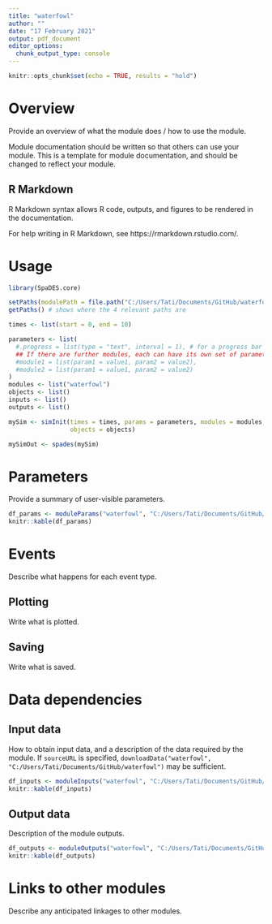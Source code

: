 ```yaml
---
title: "waterfowl"
author: ""
date: "17 February 2021"
output: pdf_document
editor_options:
  chunk_output_type: console
---
```


```r
knitr::opts_chunk$set(echo = TRUE, results = "hold")
```

# Overview

Provide an overview of what the module does / how to use the module.

Module documentation should be written so that others can use your module.
This is a template for module documentation, and should be changed to reflect your module.

## R Markdown

R Markdown syntax allows R code, outputs, and figures to be rendered in the documentation.

For help writing in R Markdown, see https://rmarkdown.rstudio.com/.

# Usage

```r
library(SpaDES.core)

setPaths(modulePath = file.path("C:/Users/Tati/Documents/GitHub/waterfowl"))
getPaths() # shows where the 4 relevant paths are

times <- list(start = 0, end = 10)

parameters <- list(
  #.progress = list(type = "text", interval = 1), # for a progress bar
  ## If there are further modules, each can have its own set of parameters:
  #module1 = list(param1 = value1, param2 = value2),
  #module2 = list(param1 = value1, param2 = value2)
)
modules <- list("waterfowl")
objects <- list()
inputs <- list()
outputs <- list()

mySim <- simInit(times = times, params = parameters, modules = modules,
                 objects = objects)

mySimOut <- spades(mySim)
```

# Parameters

Provide a summary of user-visible parameters.

```r
df_params <- moduleParams("waterfowl", "C:/Users/Tati/Documents/GitHub/waterfowl")
knitr::kable(df_params)
```

# Events

Describe what happens for each event type.

## Plotting

Write what is plotted.

## Saving

Write what is saved.

# Data dependencies

## Input data

How to obtain input data, and a description of the data required by the module.
If `sourceURL` is specified, `downloadData("waterfowl", "C:/Users/Tati/Documents/GitHub/waterfowl")` may be sufficient.

```r
df_inputs <- moduleInputs("waterfowl", "C:/Users/Tati/Documents/GitHub/waterfowl")
knitr::kable(df_inputs)
```

## Output data

Description of the module outputs.

```r
df_outputs <- moduleOutputs("waterfowl", "C:/Users/Tati/Documents/GitHub/waterfowl")
knitr::kable(df_outputs)
```

# Links to other modules

Describe any anticipated linkages to other modules.
